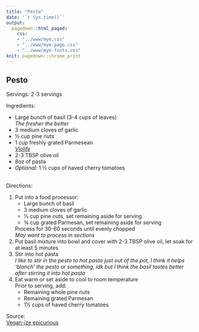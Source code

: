 ```yaml
---
title: "Pesto"
date: '`r Sys.time()`'
output: 
  pagedown::html_paged:
    css: 
    - "../www/mye.css"
    - "../www/mye-page.css"
    - "../www/mye-fonts.css"
knit: pagedown::chrome_print
---
```


## Pesto

<span class="mh">Servings:</span> 2-3 servings
<br>

<span class="mh">Ingredients:</span>  
<div class="my2cols">
<ul>
  <li>Large bunch of basil (3-4 cups of leaves)<br><i>The fresher the better</i></li>
  <li>3 medium cloves of garlic</li>
  <li>&frac12; cup pine nuts</li>
  <li>1 cup freshly grated Parmesean<br><i><a href="https://shop.violifefoods.com/just-like-parmesan" target="_blank">Violife</a></i></li>
  <li>2-3 TBSP olive oil</li>
  <li>8oz of pasta</li>
  <li><i>Optional:</i> 1 &frac12; cups of haved cherry tomatoes</li>
</ul>
</div>
<br>
<span class="mh">Directions:</span> 
<div class="my2cols">
<ol>
  <li>Put into a food processor: 
    <ul>
      <li>Large bunch of basil</li>
      <li>3 medium cloves of garlic</li>
      <li>&frac13; cup pine nuts, set remaining aside for serving</li>
      <li>&frac34; cup grated Parmesan, set remaining aside for serving</li>
    </ul>Process for 30-60 seconds until evenly chopped<br><i>May want to process in sections</i>
  </li>
  <li>Put basil mixture into bowl and cover with 2-3 TBSP olive oil, let soak for at least 5 minutes</li>
  <li>Stir into hot pasta<br><i>
    I like to stir in the pesto to hot pasta just out of the pot, I think it helps 'blanch' the pesto or something, idk but I think the basil tastes better after stirring it into hot pasta</i></li>
  <li>Eat warm or set aside to cool to room temperature<br>Prior to serving, add:
    <ul>
      <li>Remaining whole pine nuts</li>
      <li>Remaining grated Parmesan</li>
      <li>1&frac12; cups of haved cherry tomatoes</li>
    </ul>
  </li>
</ol>
</div>


<span class="mh">Source:</span>  
<a href = "https://www.epicurious.com/recipes/member/views/how-to-make-pesto-like-an-italian-grandmother-52149601" target="_blank">Vegan-ize epicurious</a>
